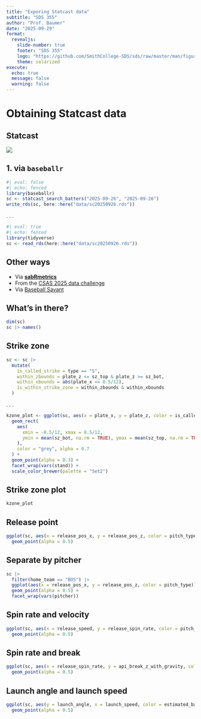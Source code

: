 ```yaml
---
title: "Exporing Statcast data"
subtitle: "SDS 355"
author: "Prof. Baumer" 
date: "2025-09-29"
format: 
  revealjs:
    slide-number: true
    footer: "SDS 355"
    logo: "https://github.com/SmithCollege-SDS/sds/raw/master/man/figures/logo.png"
    theme: solarized
execute: 
  echo: true
  message: false
  warning: false
---
```


# Obtaining Statcast data

## Statcast

![](https://i.ytimg.com/vi/4Bnnek1oaN4/maxresdefault.jpg)

## 1. via `baseballr`

```r
#| eval: false
#| echo: fenced
library(baseballr)
sc <- statcast_search_batters("2025-09-26", "2025-09-26")
write_rds(sc, here::here("data/sc20250926.rds"))
```

. . .

```r
#| eval: true
#| echo: fenced
library(tidyverse)
sc <- read_rds(here::here("data/sc20250926.rds"))
```

## Other ways

::: {.incremental}

- Via [**sabRmetrics**](https://saberpowers.github.io/sabRmetrics/)
- From the [CSAS 2025 data challenge](https://statds.org/events/csas2025/challenge.html)
- Via [Baseball Savant](https://baseballsavant.mlb.com/)

:::

## What's in there? 

```r
dim(sc)
sc |> names()
```


## Strike zone

```r
sc <- sc |>
  mutate(
    is_called_strike = type == "S",
    within_zbounds = plate_z <= sz_top & plate_z >= sz_bot,
    within_xbounds = abs(plate_x <= 8.5/12),
    is_within_strike_zone = within_zbounds & within_xbounds
  )
```

. . .

```r
kzone_plot <- ggplot(sc, aes(x = plate_x, y = plate_z, color = is_called_strike)) +
  geom_rect(
    aes(
      xmin = -8.5/12, xmax = 8.5/12, 
      ymin = mean(sz_bot, na.rm = TRUE), ymax = mean(sz_top, na.rm = TRUE)
    ), 
    color = "grey", alpha = 0.7
  ) +
  geom_point(alpha = 0.3) +
  facet_wrap(vars(stand)) +
  scale_color_brewer(palette = "Set2")
```

## Strike zone plot

```r
kzone_plot
```


## Release point

```r
ggplot(sc, aes(x = release_pos_x, y = release_pos_z, color = pitch_type)) +
  geom_point(alpha = 0.5)
```

## Separate by pitcher

```r
sc |>
  filter(home_team == "BOS") |>
  ggplot(aes(x = release_pos_x, y = release_pos_z, color = pitch_type)) +
  geom_point(alpha = 0.5) +
  facet_wrap(vars(pitcher))
```

## Spin rate and velocity

```r
ggplot(sc, aes(x = release_speed, y = release_spin_rate, color = pitch_type)) +
  geom_point(alpha = 0.5)
```

## Spin rate and break

```r
ggplot(sc, aes(x = release_spin_rate, y = api_break_z_with_gravity, color = pitch_type)) +
  geom_point(alpha = 0.5)
```

## Launch angle and launch speed

```r
ggplot(sc, aes(y = launch_angle, x = launch_speed, color = estimated_ba_using_speedangle)) +
  geom_point(alpha = 0.5)
```

